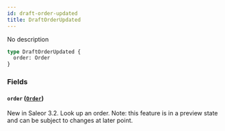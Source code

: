 ```yaml
---
id: draft-order-updated
title: DraftOrderUpdated
---
```


No description

```graphql
type DraftOrderUpdated {
  order: Order
}
```

### Fields

#### `order` ([`Order`](../../../developer/api-reference/objects/order))

New in Saleor 3.2. Look up an order. Note: this feature is in a preview state and can be subject to changes at later point.
